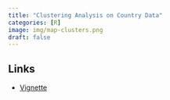 ```yaml
---
title: "Clustering Analysis on Country Data"
categories: [R]
image: img/map-clusters.png
draft: false
---
```


## Links

-   [Vignette](../../files/clustering-vignette.html)
